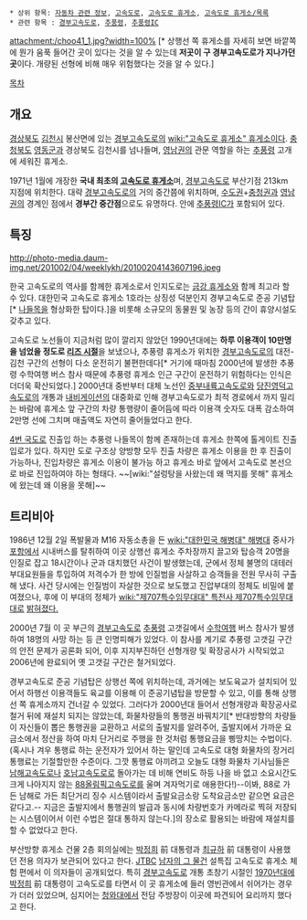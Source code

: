  * 상위 항목: [[자동차 관련 정보]], [[고속도로]], [[고속도로 휴게소]], [[고속도로 휴게소/목록]]
 * 관련 항목 : [[경부고속도로]], [[추풍령]], [[추풍령IC]]

attachment:/choo41_1.jpg?width=100%  [* 상행선 쪽 휴게소를 자세히 보면 바깥쪽에 뭔가 움푹 들어간 곳이 있다는 것을 알 수 있는데 '''저곳이 구 경부고속도로가 지나가던 곳'''이다. 개량된 선형에 비해 매우 위험했다는 것을 알 수 있다.]

[[목차]]
== 개요 ==
[[경상북도]] [[김천시]] 봉산면에 있는 [[경부고속도로]]의 [[wiki:"고속도로 휴게소" 휴게소]]이다. [[충청북도]] [[영동군]]과 경상북도 김천시를 넘나들며, [[영남권]]의 관문 역할을 하는 [[추풍령]] 고개에 세워진 휴게소.

1971년 1월에 개장한 '''국내 최초의 [[고속도로 휴게소]]'''며, [[경부고속도로]] 부산기점 213km 지점에 위치한다. 대략 [[경부고속도로]]의 거의 중간쯤에 위치하며, [[수도권]]+[[충청권]]과 [[영남권]]의 경계인 점에서 '''경부간 중간점'''으로도 유명하다. 안에 [[추풍령IC]]가 포함되어 있다.
== 특징 ==
http://photo-media.daum-img.net/201002/04/weeklykh/20100204143607196.jpeg

한국 고속도로의 역사를 함께한 휴게소로서 인지도로는 [[금강 휴게소]]와 함께 최고라 할 수 있다. 대한민국 고속도로 휴게소 1호라는 상징성 덕분인지 경부고속도로 준공 기념탑[* [[나들목]]을 형상화한 탑이다.]을 비롯해 소규모의 동물원 및 농장 등의 간이 휴양시설도 갖추고 있다. 

고속도로 노선들이 지금처럼 많이 깔리지 않았던 1990년대에는 '''하루 이용객이 10만명을 넘었을 정도로 [[리즈 시절]]'''을 보냈으나, 추풍령 휴게소가 위치한 [[경부고속도로]]의 대전-김천 구간의 선형이 다소 운전히기 불편한데다[* 거기에 때마침 2000년에 발생한 추풍령 수학여행 버스 참사 때문에 추풍령 휴게소 인근 구간이 운전하기 위험하다는 인식은 더더욱 확산되었다.] 2000년대 중반부터 대체 노선인 [[중부내륙고속도로]]와 [[당진영덕고속도로]]의 개통과 [[내비게이션]]의 대중화로 인해 경부고속도로가 최적 경로에서 까지 밀리는 바람에 휴게소 앞 구간의 차량 통행량이 줄어듬에 따라 이용객 숫자도 대폭 감소하여 2만명 선에 그치며 매출액도 자연히 줄어들었다고 한다. 

[[4번 국도]]로 진출입 하는 추풍령 나들목이 함께 존재하는데 휴게소 한쪽에 톨게이트 진출입로가 있다. 하지만 도로 구조상 양방향 모두 진출 차량은 휴게소 이용을 한 후 진출이 가능하나, 진입차량은 휴게소 이용이 불가능 하고 휴게소 바로 앞에서 고속도로 본선으로 바로 진입하여야 하는 형태다. ~~[wiki:"설렁탕을 사왔는데 왜 먹지를 못해" 휴게소에 왔는데 왜 이용을 못해]~~ 

== 트리비아 ==
1986년 12월 2일 폭발물과 M16 자동소총을 든 [[wiki:"대한민국 해병대" 해병대]] 중사가 [[포항]]에서 시내버스를 탈취하여 이곳 상행선 휴게소 주차장까지 끌고와 탑승객 20명을 인질로 잡고 18시간이나 군과 대치했던 사건이 발생했는데, 군에서 정체 불명의 대테러부대요원들을 투입하여 저격수가 한 방에 인질범을 사살하고 승객들을 전원 무사히 구출해 냈다. 사건 당시에는 인질범이 자살한 것으로 보도했고 진압부대의 정체도 비밀에 붙여졌으나, 후에 이 부대의 정체가 [[wiki:"제707특수임무대대" 특전사 제707특수임무대대]]로 [http://weekly.hankooki.com/whan/last/980910/w61521.htm 밝혀졌다.]

2000년 7월 이 곳 부근의 [[경부고속도로]] [[추풍령]] 고갯길에서 [[수학여행]] 버스 참사가 발생하여 18명의 사망 하는 등 큰 인명피해가 있었다. 이 참사를 계기로 추풍령 고갯길 구간의 안전 문제가 공론화 되어, 이후 지지부진하던 선형개량 및 확장공사가 시작되었고 2006년에 완료되어 옛 고갯길 구간은 철거되었다. 

경부고속도로 준공 기념탑은 상행선 쪽에 위치하는데, 과거에는 보도육교가 설치되어 있어서 하행선 이용객들도 육교를 이용해 이 준공기념탑을 방문할 수 있고, 이를 통해 상행선 쪽 휴게소까지 건너갈 수 있었다. 그러다가 2000년대 들어서 선형개량과 확장공사로 철거 뒤에 재설치 되지는 않았는데, 화물차량들의 통행권 바꿔치기[* 반대방향의 차량들이 자신들이 뽑은 통행권을 교환하고 서로의 출발지를 알려주어, 출발지에서 가까운 요금소에서 정산을 하여 마치 단거리로 주행을 한 것처럼 통행요금을 삥땅치는 수법이다. (혹시나 겨우 통행료 하는 운전자가 있어서 하는 말인데 고속도로 대형 화물차의 장거리 통행료는 기절할만한 수준이다. 그깟 통행료 아끼려고 오늘도 대형 화물차 기사님들은 [[남해고속도로]]나 [[호남고속도로]]로 돌아가는 데 비해 연비도 하등 나을 바 없고 소요시간도 크게 나아지지 않는 [[88올림픽고속도로]]를 울며 겨자먹기로 애용한다!)--이봐, 88로 가든 남해로 가든 최단거리 징수 시스템이라서 출발요금소랑 도착요금소만 같으면 요금은 같다고.-- 지금은 출발지에서 통행권의 발급과 동시에 차량번호가 카메라로 찍혀 저장되는 시스템이어서 이런 수법은 절대 통하지 않는다.]의 장소로 활용되는 바람에 재설치를 할 수 없었다고 한다. 

부산방향 휴게소 건물 2층 회의실에는 [[박정희]] 前 대통령과 [[최규하]] 前 대통령이 사용했던 전용 의자가 보관되어 있다고 한다. [[JTBC]] [[남자의 그 물건]] 설특집 고속도로 휴게소 체험 편에서 이 의자들이 공개되었다. 특히 [[경부고속도로]] 개통 초창기 시절인 [[1970년대]]에 [[박정희]] 前 대통령이 고속도로를 타면서 이 곳 휴게소에 들러 영빈관에서 쉬어가는 경우가 더러 있었으며, 심지어는 [[청와대]]에서 전담 주방장이 이곳에 파견되어 요리까지 했다고 한다.
